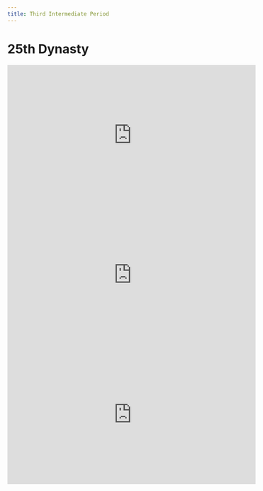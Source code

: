 ```yaml
---
title: Third Intermediate Period
---
```


# 25th Dynasty {.unnumbered}

```{=html}
<iframe width="560" height="315" src="https://www.youtube.com/embed/vO_nKrQ3940" title="YouTube video player" frameborder="0" allow="accelerometer; autoplay; clipboard-write; encrypted-media; gyroscope; picture-in-picture; web-share" allowfullscreen></iframe>
```
```{=html}
<iframe width="560" height="315" src="https://www.youtube.com/embed/NL8-CmPjvGk" title="YouTube video player" frameborder="0" allow="accelerometer; autoplay; clipboard-write; encrypted-media; gyroscope; picture-in-picture; web-share" allowfullscreen></iframe>
```
```{=html}
<iframe width="560" height="315" src="https://www.youtube.com/embed/Z-VDKdKN7aI" title="YouTube video player" frameborder="0" allow="accelerometer; autoplay; clipboard-write; encrypted-media; gyroscope; picture-in-picture; web-share" allowfullscreen></iframe>
```
